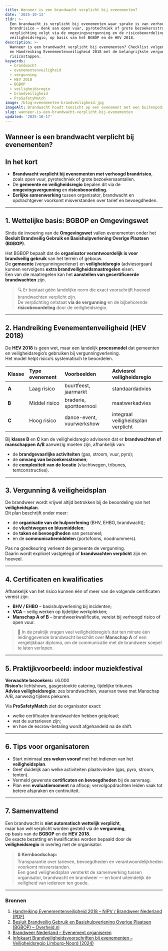 ```yaml
---
title: Wanneer is een brandwacht verplicht bij evenementen?
date: '2025-10-13'
tldr: >-
  Een brandwacht is verplicht bij evenementen waar sprake is van verhoogd
  brandrisico — denk aan open vuur, pyrotechniek of grote bezoekersstromen. De
  verplichting volgt via de omgevingsvergunning en de risicobeoordeling van de
  veiligheidsregio, op basis van het BGBOP en de HEV 2018.
description: >-
  Wanneer is een brandwacht verplicht bij evenementen? Checklist volgens BGBOP
  en Handreiking Evenementenveiligheid 2018 met de belangrijkste vergunning- en
  risicostappen.
keywords:
  - brandwacht
  - evenementenveiligheid
  - vergunning
  - HEV 2018
  - BGBOP
  - veiligheidsregio
  - brandveiligheid
  - ProSafetyMatch
image: /blog-evenementen-brandveiligheid.jpg
imageAlt: Brandwacht houdt toezicht op een evenement met een buitenpodium
slug: wanneer-is-een-brandwacht-verplicht-bij-evenementen
updated: '2025-10-17'
---
```


## Wanneer is een brandwacht verplicht bij evenementen?

## In het kort
- **Brandwacht verplicht bij evenementen met verhoogd brandrisico**, zoals open vuur, pyrotechniek of grote bezoekersaantallen.  
- De **gemeente en veiligheidsregio** bepalen dit via de **omgevingsvergunning** en **risicobeoordeling**.  
- **Eerlijke samenwerking** tussen organisator, brandwacht en opdrachtgever voorkomt misverstanden over tarief en bevoegdheden.

---

## 1. Wettelijke basis: BGBOP en Omgevingswet

Sinds de invoering van de **Omgevingswet** vallen evenementen onder het  
**Besluit Brandveilig Gebruik en Basishulpverlening Overige Plaatsen (BGBOP)**.

Het BGBOP bepaalt dat de **organisator verantwoordelijk is voor brandveilig gebruik** van het terrein of gebouw.  
De **gemeente** (vergunningverlener) en **veiligheidsregio** (adviesorgaan) kunnen vervolgens **extra brandveiligheidsmaatregelen** eisen.  
Een van die maatregelen kan het **aanstellen van gecertificeerde brandwachten** zijn.

> 🔍 Er bestaat géén landelijke norm die exact voorschrijft hoeveel brandwachten verplicht zijn.  
> De verplichting ontstaat **via de vergunning** en de bijbehorende **risicobeoordeling** door de veiligheidsregio.

---

## 2. Handreiking Evenementenveiligheid (HEV 2018)

De **HEV 2018** is geen wet, maar een landelijk **procesmodel** dat gemeenten en veiligheidsregio’s gebruiken bij vergunningverlening.  
Het model helpt risico’s systematisch te beoordelen.

| Klasse | Type evenement | Voorbeelden | Adviesrol veiligheidsregio |
|:--|:--|:--|:--|
| **A** | Laag risico | buurtfeest, jaarmarkt | standaardadvies |
| **B** | Middel risico | braderie, sporttoernooi | maatwerkadvies |
| **C** | Hoog risico | dance-event, vuurwerkshow | integraal veiligheidsplan verplicht |

Bij **klasse B** en **C** kan de veiligheidsregio adviseren dat er **brandwachten of manschappen A/B** aanwezig moeten zijn, afhankelijk van:
- de **brandgevaarlijke activiteiten** (gas, stroom, vuur, pyro);
- de **omvang van bezoekersstromen**;
- de **complexiteit van de locatie** (vluchtwegen, tribunes, tentconstructies).

---

## 3. Vergunning & veiligheidsplan

De brandweer wordt vrijwel altijd betrokken bij de beoordeling van het **veiligheidsplan**.  
Dit plan beschrijft onder meer:
- de **organisatie van de hulpverlening** (BHV, EHBO, brandwacht);
- de **vluchtwegen en blusmiddelen**;
- de **taken en bevoegdheden** van personeel;
- en de **communicatiemiddelen** (portofoons, noodnummers).

Pas na goedkeuring verleent de gemeente de vergunning.  
Daarin wordt expliciet vastgelegd of **brandwachten verplicht** zijn en hoeveel.

---

## 4. Certificaten en kwalificaties

Afhankelijk van het risico kunnen één of meer van de volgende certificaten vereist zijn:

- **BHV / EHBO** – basishulpverlening bij incidenten;  
- **VCA** – veilig werken op tijdelijke werkplekken;  
- **Manschap A of B** – brandweerkwalificatie, vereist bij verhoogd risico of open vuur.

> 🧩 In de praktijk vragen veel veiligheidsregio’s dat ten minste één leidinggevende brandwacht beschikt over **Manschap A** of een vergelijkbaar diploma, om de communicatie met de brandweer soepel te laten verlopen.

---

## 5. Praktijkvoorbeeld: indoor muziekfestival

**Verwachte bezoekers:** ±6.000  
**Risico’s:** lichtshows, gasgestookte catering, tijdelijke tribunes  
**Advies veiligheidsregio:** zes brandwachten, waarvan twee met Manschap A/B, aanwezig tijdens piekuren.

Via **ProSafetyMatch** ziet de organisator exact:
- welke certificaten brandwachten hebben geüpload;  
- wat de uurtarieven zijn;  
- en hoe de escrow-betaling wordt afgehandeld na de shift.

---

## 6. Tips voor organisatoren

- Start minimaal **zes weken vooraf** met het indienen van het **veiligheidsplan**.  
- Geef duidelijk aan welke activiteiten plaatsvinden (gas, pyro, stroom, tenten).  
- Vermeld gewenste **certificaten en bevoegdheden** bij de aanvraag.  
- Plan een **evaluatiemoment** na afloop; vervolgopdrachten leiden vaak tot betere afspraken en continuïteit.

---

## 7. Samenvattend

Een brandwacht is **niet automatisch wettelijk verplicht**,  
maar kan wél verplicht worden gesteld via de **vergunning**,  
op basis van de **BGBOP** en de **HEV 2018**.  
De exacte bezetting en kwalificaties worden bepaald door de **veiligheidsregio** in overleg met de organisator.

> 🔒 **Kernboodschap:**  
> Transparantie over tarieven, bevoegdheden en verantwoordelijkheden voorkomt misverstanden.  
> Een goed veiligheidsplan versterkt de samenwerking tussen organisator, brandwacht en brandweer — en komt uiteindelijk de veiligheid van iedereen ten goede.

---

### Bronnen
1. [Handreiking Evenementenveiligheid 2018 – NIPV / Brandweer Nederland (PDF)](https://nipv.nl/wp-content/uploads/2022/06/20180604-IFV-HEV-2018-procesmodel-evenementenveiligheid.pdf)  
2. [Besluit Brandveilig Gebruik en Basishulpverlening Overige Plaatsen (BGBOP) – Overheid.nl](https://wetten.overheid.nl/BWBR0041297/2025-07-01/0)  
3. [Brandweer Nederland – Evenement organiseren](https://www.brandweer.nl/onderwerpen/evenement-organiseren/)  
4. [Infokaart Brandveiligheidsvoorschriften bij evenementen – Veiligheidsregio Limburg-Noord (2024)](https://www.vrln.nl/sites/vrln/files/2024-05/Infokaart%20Brandveiligheidsvoorschriften%20bij%20evenementen.pdf)
